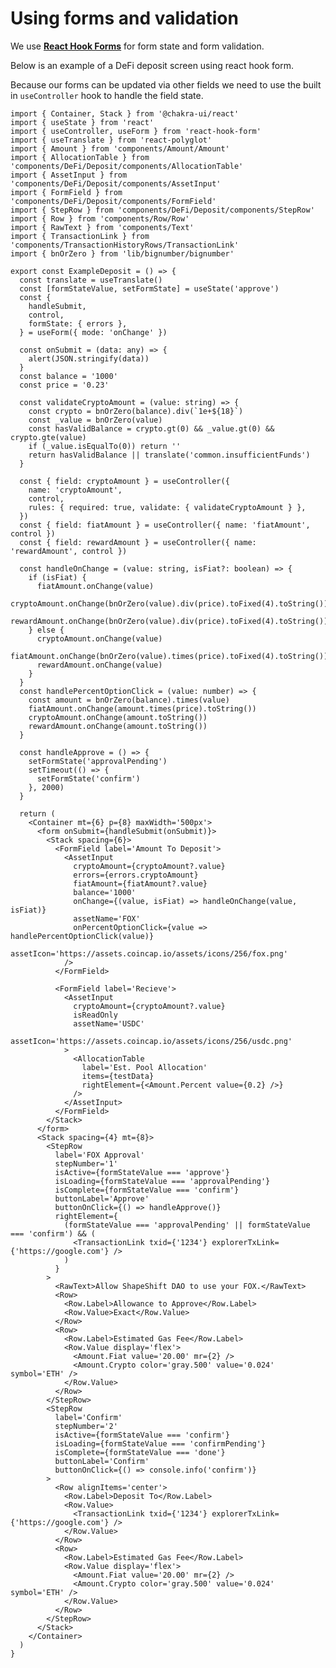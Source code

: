 
<Meta title="Example Defi Deposit" />

# Using forms and validation

We use [**React Hook Forms**](https://react-hook-form.com/) for form state and form validation.

Below is an example of a DeFi deposit screen using react hook form.

Because our forms can be updated via other fields we need to use the built in `useController` hook to handle the field state.


```
import { Container, Stack } from '@chakra-ui/react'
import { useState } from 'react'
import { useController, useForm } from 'react-hook-form'
import { useTranslate } from 'react-polyglot'
import { Amount } from 'components/Amount/Amount'
import { AllocationTable } from 'components/DeFi/Deposit/components/AllocationTable'
import { AssetInput } from 'components/DeFi/Deposit/components/AssetInput'
import { FormField } from 'components/DeFi/Deposit/components/FormField'
import { StepRow } from 'components/DeFi/Deposit/components/StepRow'
import { Row } from 'components/Row/Row'
import { RawText } from 'components/Text'
import { TransactionLink } from 'components/TransactionHistoryRows/TransactionLink'
import { bnOrZero } from 'lib/bignumber/bignumber'

export const ExampleDeposit = () => {
  const translate = useTranslate()
  const [formStateValue, setFormState] = useState('approve')
  const {
    handleSubmit,
    control,
    formState: { errors },
  } = useForm({ mode: 'onChange' })

  const onSubmit = (data: any) => {
    alert(JSON.stringify(data))
  }
  const balance = '1000'
  const price = '0.23'

  const validateCryptoAmount = (value: string) => {
    const crypto = bnOrZero(balance).div(`1e+${18}`)
    const _value = bnOrZero(value)
    const hasValidBalance = crypto.gt(0) && _value.gt(0) && crypto.gte(value)
    if (_value.isEqualTo(0)) return ''
    return hasValidBalance || translate('common.insufficientFunds')
  }

  const { field: cryptoAmount } = useController({
    name: 'cryptoAmount',
    control,
    rules: { required: true, validate: { validateCryptoAmount } },
  })
  const { field: fiatAmount } = useController({ name: 'fiatAmount', control })
  const { field: rewardAmount } = useController({ name: 'rewardAmount', control })

  const handleOnChange = (value: string, isFiat?: boolean) => {
    if (isFiat) {
      fiatAmount.onChange(value)
      cryptoAmount.onChange(bnOrZero(value).div(price).toFixed(4).toString())
      rewardAmount.onChange(bnOrZero(value).div(price).toFixed(4).toString())
    } else {
      cryptoAmount.onChange(value)
      fiatAmount.onChange(bnOrZero(value).times(price).toFixed(4).toString())
      rewardAmount.onChange(value)
    }
  }
  const handlePercentOptionClick = (value: number) => {
    const amount = bnOrZero(balance).times(value)
    fiatAmount.onChange(amount.times(price).toString())
    cryptoAmount.onChange(amount.toString())
    rewardAmount.onChange(amount.toString())
  }

  const handleApprove = () => {
    setFormState('approvalPending')
    setTimeout(() => {
      setFormState('confirm')
    }, 2000)
  }

  return (
    <Container mt={6} p={8} maxWidth='500px'>
      <form onSubmit={handleSubmit(onSubmit)}>
        <Stack spacing={6}>
          <FormField label='Amount To Deposit'>
            <AssetInput
              cryptoAmount={cryptoAmount?.value}
              errors={errors.cryptoAmount}
              fiatAmount={fiatAmount?.value}
              balance='1000'
              onChange={(value, isFiat) => handleOnChange(value, isFiat)}
              assetName='FOX'
              onPercentOptionClick={value => handlePercentOptionClick(value)}
              assetIcon='https://assets.coincap.io/assets/icons/256/fox.png'
            />
          </FormField>

          <FormField label='Recieve'>
            <AssetInput
              cryptoAmount={cryptoAmount?.value}
              isReadOnly
              assetName='USDC'
              assetIcon='https://assets.coincap.io/assets/icons/256/usdc.png'
            >
              <AllocationTable
                label='Est. Pool Allocation'
                items={testData}
                rightElement={<Amount.Percent value={0.2} />}
              />
            </AssetInput>
          </FormField>
        </Stack>
      </form>
      <Stack spacing={4} mt={8}>
        <StepRow
          label='FOX Approval'
          stepNumber='1'
          isActive={formStateValue === 'approve'}
          isLoading={formStateValue === 'approvalPending'}
          isComplete={formStateValue === 'confirm'}
          buttonLabel='Approve'
          buttonOnClick={() => handleApprove()}
          rightElement={
            (formStateValue === 'approvalPending' || formStateValue === 'confirm') && (
              <TransactionLink txid={'1234'} explorerTxLink={'https://google.com'} />
            )
          }
        >
          <RawText>Allow ShapeShift DAO to use your FOX.</RawText>
          <Row>
            <Row.Label>Allowance to Approve</Row.Label>
            <Row.Value>Exact</Row.Value>
          </Row>
          <Row>
            <Row.Label>Estimated Gas Fee</Row.Label>
            <Row.Value display='flex'>
              <Amount.Fiat value='20.00' mr={2} />
              <Amount.Crypto color='gray.500' value='0.024' symbol='ETH' />
            </Row.Value>
          </Row>
        </StepRow>
        <StepRow
          label='Confirm'
          stepNumber='2'
          isActive={formStateValue === 'confirm'}
          isLoading={formStateValue === 'confirmPending'}
          isComplete={formStateValue === 'done'}
          buttonLabel='Confirm'
          buttonOnClick={() => console.info('confirm')}
        >
          <Row alignItems='center'>
            <Row.Label>Deposit To</Row.Label>
            <Row.Value>
              <TransactionLink txid={'1234'} explorerTxLink={'https://google.com'} />
            </Row.Value>
          </Row>
          <Row>
            <Row.Label>Estimated Gas Fee</Row.Label>
            <Row.Value display='flex'>
              <Amount.Fiat value='20.00' mr={2} />
              <Amount.Crypto color='gray.500' value='0.024' symbol='ETH' />
            </Row.Value>
          </Row>
        </StepRow>
      </Stack>
    </Container>
  )
}
```